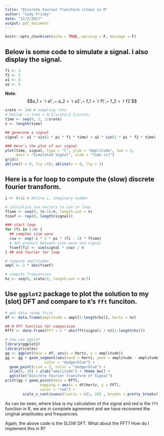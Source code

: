 ```yaml
---
title: "Discrete Fourier Transform (slow) in R"
author: "Cody Frisby"
date: "12/2/2017"
output: pdf_document
---
```


```r
knitr::opts_chunk$set(echo = TRUE, warning = F, message = F)
```

## Below is some code to simulate a signal.  I also display the signal.

```r
f1 <- 2
f2 <- 3
a1 <- 4
a2 <- 5
```

**Note**: $$a_1 = `r a1`,~ a_2 = `r a2`,~ f_1 = `r f1`,~ f_2 = `r f2`$$


```r
srate <- 1e6 # sampling rate
# Matlab -> time = 0:1/srate:2-1/srate;
time <- seq(0, 2, 1/srate)
n <- length(time)

## generate a signal
signal <- a1 * sin(2 * pi * f1 * time) + a2 * sin(2 * pi * f2 * time)

### Here's the plot of our signal
plot(time, signal, type = "l", ylab = "Amplitude", lwd = 2, 
     main = "Simulated Signal", xlab = "Time (s)")
grid()
abline(h = 0, lty =3); abline(v = 0, lty = 3)
```


## Here is a for loop to compute the (slow) discrete fourier transform. 

```r
i <- 0+1i # define i, imaginary number

# initialize two vectors to use in loop
ftime <- seq(0, (n-1)/n, length.out = n)
fcoef <- rep(0, length(signal))

### start loop
for (fi in 1:n) {
  ## complex sine wave
  csw <- exp(-i * 2 * pi * (fi - 1) * ftime)
  # dot product between sine wave and signal
  fcoef[fi] <- sum(signal * csw) / n
} ## end fourier for loop

# compute amplitudes
ampl <- 2 * abs(fcoef)

# compute frequencies
hz <- seq(0, srate/2, length.out = n/2)
```



## Use `ggplot2` package to plot the solution to my (slot) DFT and compare to `R`'s `fft` funciton.  


```r
# get data ready frist
df <- data.frame(amplitude = ampl[1:length(hz)], hertz = hz)

## R FFT function for comparison
Rfft <- data.frame(FFT = 2 * abs(fft(signal) / n)[1:length(hz)])

# now use ggplot
library(ggplot2)
library(scales)
gg <- ggplot(data = df, aes(x = hertz, y = amplitude))
gg <- gg + geom_segment(aes(xend = hertz, yend = amplitude - amplitude),
                  color = "dodgerblue") + 
  geom_point(size = 2, color = "dodgerblue") + 
  xlim(0, 10) + ylab("amplitude") + theme_bw() + 
  ggtitle("Discrete Fourier Transform of Signal")
print(gg + geom_point(data = Rfft, 
                mapping = aes(x = df$hertz, y = FFT), 
                color = "red") + 
        scale_x_continuous(limits = c(1, 10) , breaks = pretty_breaks()))
```

As can be seen, where blue is my calculation of the signal and red is the `fft` function in R, we are in complete agreement and we have recovered the original amplitudes and frequencies.  

Again, the above code is the SLOW DFT.  What about the FFT?  How do I implement this in R?  

```r

```

